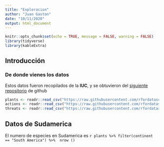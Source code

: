 ```yaml
---
title: "Exploracion"
author: "Juan Gaston"
date: "10/11/2020"
output: html_document
---
```


```r
knitr::opts_chunk$set(echo = TRUE, message = FALSE, warning = FALSE)
library(tidyverse)
library(kableExtra)
```

## Introducción

### De donde vienes los datos

Estos datos fueron recopilados de la **IUC**, y se obtuvieron del [siguiente repositorio](https://github.com/rfordatascience/tidytuesday) de github 

```r
plants <- readr::read_csv("https://raw.githubusercontent.com/rfordatascience/tidytuesday/master/data/2020/2020-08-18/plants.csv")
actions <- readr::read_csv("https://raw.githubusercontent.com/rfordatascience/tidytuesday/master/data/2020/2020-08-18/actions.csv")
threats <- readr::read_csv("https://raw.githubusercontent.com/rfordatascience/tidytuesday/master/data/2020/2020-08-18/threats.csv")

```

## Datos de Sudamerica

El numero de especies en Sudamerica es `r plants %>% filter(continent == "South America") %>%  nrow ()`

